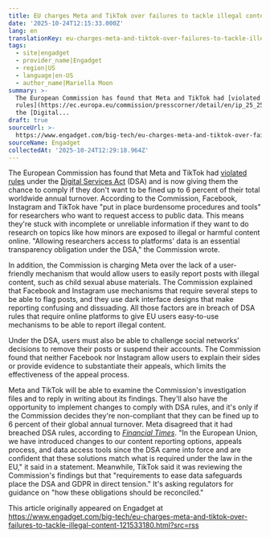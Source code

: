 ```yaml
---
title: EU charges Meta and TikTok over failures to tackle illegal content
date: '2025-10-24T12:15:33.000Z'
lang: en
translationKey: eu-charges-meta-and-tiktok-over-failures-to-tackle-illegal-c
tags:
  - site|engadget
  - provider_name|Engadget
  - region|US
  - language|en-US
  - author_name|Mariella Moon
summary: >-
  The European Commission has found that Meta and TikTok had [violated
  rules](https://ec.europa.eu/commission/presscorner/detail/en/ip_25_2503) under
  the [Digital...
draft: true
sourceUrl: >-
  https://www.engadget.com/big-tech/eu-charges-meta-and-tiktok-over-failures-to-tackle-illegal-content-121533180.html?src=rss
sourceName: Engadget
collectedAt: '2025-10-24T12:29:18.964Z'
---
```

The European Commission has found that Meta and TikTok had [violated rules](https://ec.europa.eu/commission/presscorner/detail/en/ip_25_2503) under the [Digital Services Act](https://www.engadget.com/european-union-digital-markets-services-acts-131818075.html) (DSA) and is now giving them the chance to comply if they don't want to be fined up to 6 percent of their total worldwide annual turnover. According to the Commission, Facebook, Instagram and TikTok have "put in place burdensome procedures and tools" for researchers who want to request access to public data. This means they're stuck with incomplete or unreliable information if they want to do research on topics like how minors are exposed to illegal or harmful content online. "Allowing researchers access to platforms' data is an essential transparency obligation under the DSA," the Commission wrote. 

In addition, the Commission is charging Meta over the lack of a user-friendly mechanism that would allow users to easily report posts with illegal content, such as child sexual abuse materials. The Commission explained that Facebook and Instagram use mechanisms that require several steps to be able to flag posts, and they use dark interface designs that make reporting confusing and dissuading. All those factors are in breach of DSA rules that require online platforms to give EU users easy-to-use mechanisms to be able to report illegal content. 

Under the DSA, users must also be able to challenge social networks' decisions to remove their posts or suspend their accounts. The Commission found that neither Facebook nor Instagram allow users to explain their sides or provide evidence to substantiate their appeals, which limits the effectiveness of the appeal process. 

Meta and TikTok will be able to examine the Commission's investigation files and to reply in writing about its findings. They'll also have the opportunity to implement changes to comply with DSA rules, and it's only if the Commission decides they're non-compliant that they can be fined up to 6 percent of their global annual turnover. Meta disagreed that it had breached DSA rules, according to [_Financial Times_](https://www.ft.com/content/d914e7a3-c008-4eca-bd3f-dab0f8ef673c). "In the European Union, we have introduced changes to our content reporting options, appeals process, and data access tools since the DSA came into force and are confident that these solutions match what is required under the law in the EU," it said in a statement. Meanwhile, TikTok said it was reviewing the Commission's findings but that "requirements to ease data safeguards place the DSA and GDPR in direct tension." It's asking regulators for guidance on "how these obligations should be reconciled."

This article originally appeared on Engadget at https://www.engadget.com/big-tech/eu-charges-meta-and-tiktok-over-failures-to-tackle-illegal-content-121533180.html?src=rss
